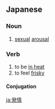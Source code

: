 ==Japanese==
{{ja-kanjitab|はつ|じょう|yomi=o}}

===Noun===
{{ja-noun|はつじょう|kyu=發情}}

# [[sexual]] [[arousal]]

===Verb===
{{ja-verb-suru|はつじょう|kyu=發情}}

# to be [[in heat]]
# to feel [[frisky]]

====Conjugation====
{{ja-suru|はつじょう}}

[[ja:発情]]